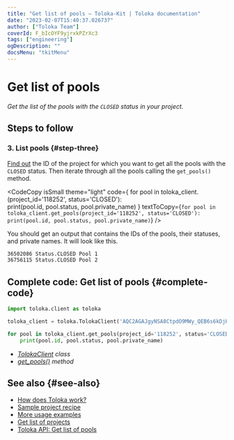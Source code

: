 ```yaml
---
title: "Get list of pools — Toloka-Kit | Toloka documentation"
date: "2023-02-07T15:40:37.026737"
author: ["Toloka Team"]
coverId: F_bIcOYF9yjrxkPZrXc3
tags: ["engineering"]
ogDescription: ""
docsMenu: "tkitMenu"
---
```



# Get list of pools

_Get the list of the pools with the `CLOSED` status in your project._

## Steps to follow

<Import/>

<Instantiate/>

### 3. List pools {#step-three}

[Find out](/docs-new/toloka-kit/recipes/get-projects) the ID of the project for which you want to get all the pools with the `CLOSED` status. Then iterate through all the pools calling the `get_pools()` method.

<CodeCopy
  isSmall
  theme="light"
  code={
    <HighlightChildren language="python">
      for pool in toloka_client.<Term term="get_pools"><GetPools/></Term>(project_id='118252', status='CLOSED'):
      <br/>    print(pool.id, pool.status, pool.private_name)
    </HighlightChildren>
  }
  textToCopy={`for pool in toloka_client.get_pools(project_id='118252', status='CLOSED'):
    print(pool.id, pool.status, pool.private_name)`}
/>

You should get an output that contains the IDs of the pools, their statuses, and private names. It will look like this.

```bash
36502086 Status.CLOSED Pool 1
36756115 Status.CLOSED Pool 2
```

## Complete code: Get list of pools {#complete-code}

```python
import toloka.client as toloka

toloka_client = toloka.TolokaClient('AQC2AGAJgyNSA8CtpdO9MWy_QEB6s6kDjHUoElE', 'PRODUCTION')

for pool in toloka_client.get_pools(project_id='118252', status='CLOSED'):
    print(pool.id, pool.status, pool.private_name)
```

<Note mode="tip" title="List of classes and methods used in this recipe">

- _[TolokaClient](/docs-new/toloka-kit/reference/toloka.client.TolokaClient) class_
- _[get_pools()](/docs-new/toloka-kit/reference/toloka.client.TolokaClient.get_pools) method_

</Note>

## See also {#see-also}

- [How does Toloka work?](/docs-new/guide/overview)
- [Sample project recipe](/docs-new/toloka-kit/recipes/learn-basics)
- [More usage examples](/docs-new/toloka-kit/recipes/use-cases)
- [Get list of projects](/docs-new/toloka-kit/recipes/get-projects)
- [Toloka API: Get list of pools](https://toloka.ai/docs/api/api-reference/#get-/pools)
